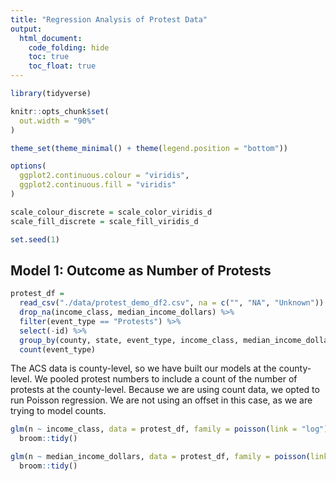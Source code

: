 ```yaml
---
title: "Regression Analysis of Protest Data"
output: 
  html_document:
    code_folding: hide
    toc: true
    toc_float: true
---
```


```r
library(tidyverse)

knitr::opts_chunk$set(
  out.width = "90%"
)

theme_set(theme_minimal() + theme(legend.position = "bottom"))

options(
  ggplot2.continuous.colour = "viridis",
  ggplot2.continuous.fill = "viridis"
)

scale_colour_discrete = scale_color_viridis_d
scale_fill_discrete = scale_fill_viridis_d

set.seed(1)
```

## Model 1: Outcome as Number of Protests

```r
protest_df =
  read_csv("./data/protest_demo_df2.csv", na = c("", "NA", "Unknown")) %>% 
  drop_na(income_class, median_income_dollars) %>% 
  filter(event_type == "Protests") %>%
  select(-id) %>% 
  group_by(county, state, event_type, income_class, median_income_dollars) %>% 
  count(event_type)
```

The ACS data is county-level, so we have built our models at the county-level. We pooled protest numbers to include a count of the number of protests at the county-level. Because we are using count data, we opted to run Poisson regression. We are not using an offset in this case, as we are trying to model counts.

```r
glm(n ~ income_class, data = protest_df, family = poisson(link = "log")) %>% 
  broom::tidy()

glm(n ~ median_income_dollars, data = protest_df, family = poisson(link = "log")) %>% 
  broom::tidy()
```



